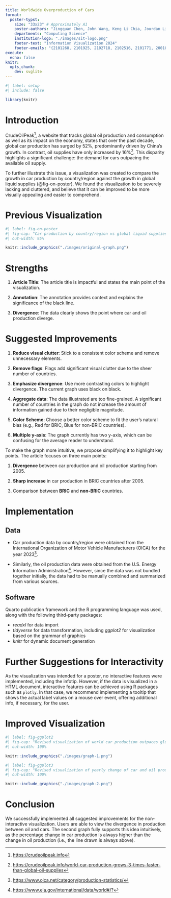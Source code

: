 ```yaml
---
title: Worldwide Overproduction of Cars
format:
  poster-typst: 
    size: "33x23" # Approximately A1
    poster-authors: "Jingquan Chen, John Wang, Keng Li Chia, Jourdan Lim, Perpetua Raj, Joey Tan"
    departments: "Computing Science"
    institution-logo: "./images/sit-logo.png"
    footer-text: "Information Visualization 2024"
    footer-emails: "{2101268, 2101925, 2102718, 2102516, 2101771, 2001885}"
execute:
  echo: false
knitr:
  opts_chunk:
    dev: svglite
---
```


```r
#| label: setup
#| include: false

library(knitr)
```

# Introduction

CrudeOilPeak[^1], a website that tracks global oil production and consumption as well as its impact on the economy, states that over the past decade, global car production has surged by 52%, predominantly driven by China's growth. In contrast, oil supplies have only increased by 16%[^2]. This disparity highlights a significant challenge: the demand for cars outpacing the available oil supply. 

To further illustrate this issue, a visualization was created to compare the growth in car production by country/region against the growth in global liquid supplies (@fig-on-poster). We found the visualization to be severely lacking and cluttered, and believe that it can be improved to be more visually appealing and easier to comprehend.

[^1]: <https://crudeoilpeak.info>

[^2]: <https://crudeoilpeak.info/world-car-production-grows-3-times-faster-than-global-oil-supplies>

# Previous Visualization

```r
#| label: fig-on-poster
#| fig-cap: "Car production by country/region vs global liquid supplies"
#| out-width: 95%

knitr::include_graphics("./images/original-graph.png")
```

# Strengths

1.    **Article Title**: The article title is impactful and states the main point of the visualization.

2.    **Annotation**: The annotation provides context and explains the significance of the black line.

3.    **Divergence**: The data clearly shows the point where car and oil production diverge.

# Suggested Improvements

1.    **Reduce visual clutter**: Stick to a consistent color scheme and remove unnecessary elements.

2.    **Remove flags**: Flags add significant visual clutter due to the sheer number of countries.

3.    **Emphasize divergence**: Use more contrasting colors to highlight divergence. The current graph uses black on black.

4.    **Aggregate data**: The data illustrated are too fine-grained. A significant number of countries in the graph do not increase the amount of information gained due to their negligible magnitude.

5.    **Color Scheme**: Choose a better color scheme to fit the user's natural bias (e.g., Red for BRIC, Blue for non-BRIC countries).

6.    **Multiple y-axis**: The graph currently has two y-axis, which can be confusing for the average reader to understand.

To make the graph more intuitive, we propose simplifying it to highlight key points. The article focuses on three main points:

1.    **Divergence** between car production and oil production starting from 2005.

2.    **Sharp increase** in car production in BRIC countries after 2005.

3.    Comparison between **BRIC** and **non-BRIC** countries.

# Implementation

## Data

-   Car production data by country/region were obtained from the International Organization of Motor Vehicle Manufacturers (OICA) for the year 2023[^3].

-   Similarly, the oil production data were obtained from the U.S. Energy Information Administration[^4]. However, since the data was not bundled together initially, the data had to be manually combined and summarized from various sources.

[^3]: <https://www.oica.net/category/production-statistics/>

[^4]: <https://www.eia.gov/international/data/world#/?>

## Software

Quarto publication framework and the R programming language was used, along with the following third-party packages:

-   *readxl* for data import
-   *tidyverse* for data transformation, including *ggplot2* for visualization based on the grammar of graphics
-   *knitr* for dynamic document generation

# Further Suggestions for Interactivity

As the visualization was intended for a poster, no interactive features were implemented, including the infotip. However, if the data is visualized in a HTML document, interactive features can be achieved using R packages such as `plotly`. In that case, we recommend implementing a tooltip that shows the actual label values on a mouse over event, offering additional info, if necessary, for the user. 

# Improved Visualization

```r
#| label: fig-ggplot2
#| fig-cap: "Revised visualization of world car production outpaces global oil supplies"
#| out-width: 100%

knitr::include_graphics("./images/graph-1.png")

```

```r
#| label: fig-ggplot3
#| fig-cap: "Revised visualization of yearly change of car and oil production"
#| out-width: 100%

knitr::include_graphics("./images/graph-2.png")

```

# Conclusion

We successfully implemented all suggested improvements for the non-interactive visualization. Users are able to view the divergence in production between oil and cars. The second graph fully supports this idea intuitively, as the percentage change in car production is always higher than the change in oil production (i.e., the line drawn is always above).
